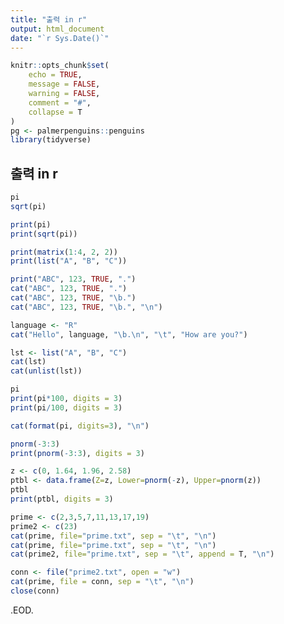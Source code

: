 ```yaml
---
title: "출력 in r"
output: html_document
date: "`r Sys.Date()`"
---
```


```r
knitr::opts_chunk$set(
	echo = TRUE,
	message = FALSE,
	warning = FALSE,
	comment = "#",
	collapse = T
)
pg <- palmerpenguins::penguins
library(tidyverse)
```

## 출력 in r

```r
pi
sqrt(pi)

print(pi)
print(sqrt(pi))

print(matrix(1:4, 2, 2))
print(list("A", "B", "C"))

print("ABC", 123, TRUE, ".")
cat("ABC", 123, TRUE, ".")
cat("ABC", 123, TRUE, "\b.")
cat("ABC", 123, TRUE, "\b.", "\n")

language <- "R"
cat("Hello", language, "\b.\n", "\t", "How are you?")

lst <- list("A", "B", "C")
cat(lst)
cat(unlist(lst))

pi
print(pi*100, digits = 3)
print(pi/100, digits = 3)

cat(format(pi, digits=3), "\n")

pnorm(-3:3)
print(pnorm(-3:3), digits = 3)

z <- c(0, 1.64, 1.96, 2.58)
ptbl <- data.frame(Z=z, Lower=pnorm(-z), Upper=pnorm(z))
ptbl
print(ptbl, digits = 3)

prime <- c(2,3,5,7,11,13,17,19)
prime2 <- c(23)
cat(prime, file="prime.txt", sep = "\t", "\n")
cat(prime, file="prime.txt", sep = "\t", "\n")
cat(prime2, file="prime.txt", sep = "\t", append = T, "\n")

conn <- file("prime2.txt", open = "w")
cat(prime, file = conn, sep = "\t", "\n")
close(conn)

```

.EOD.